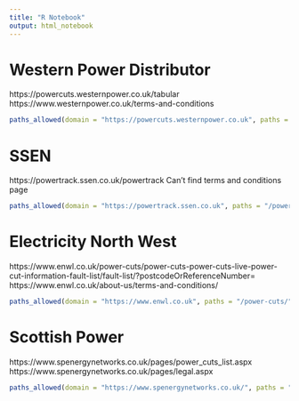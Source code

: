 ```yaml
---
title: "R Notebook"
output: html_notebook
---
```


# Western Power Distributor 

https://powercuts.westernpower.co.uk/tabular
https://www.westernpower.co.uk/terms-and-conditions

```r
paths_allowed(domain = "https://powercuts.westernpower.co.uk", paths = "/tabular/")
```

# SSEN

https://powertrack.ssen.co.uk/powertrack
Can't find terms and conditions page

```r
paths_allowed(domain = "https://powertrack.ssen.co.uk", paths = "/powertrack/")
```


# Electricity North West

https://www.enwl.co.uk/power-cuts/power-cuts-power-cuts-live-power-cut-information-fault-list/fault-list/?postcodeOrReferenceNumber=
https://www.enwl.co.uk/about-us/terms-and-conditions/

```r
paths_allowed(domain = "https://www.enwl.co.uk", paths = "/power-cuts/")
```

# Scottish Power 

https://www.spenergynetworks.co.uk/pages/power_cuts_list.aspx
https://www.spenergynetworks.co.uk/pages/legal.aspx

```r
paths_allowed(domain = "https://www.spenergynetworks.co.uk/", paths = "/pages/")
```
